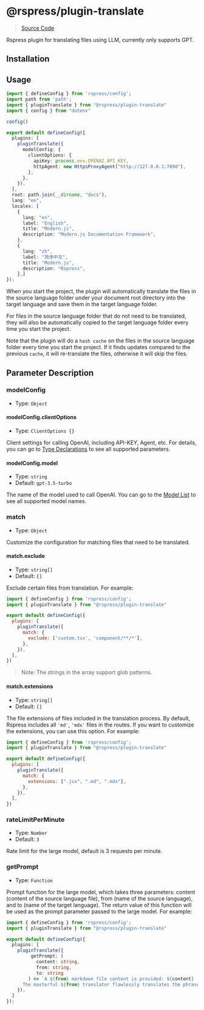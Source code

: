 # @rspress/plugin-translate


> [Source Code](https://github.com/web-infra-dev/rspress/tree/main/packages/plugin-translate)

Rspress plugin for translating files using LLM, currently only supports GPT.

## Installation

<PackageManagerTabs command="add @rspress/plugin-translate -D" />

## Usage

```ts
import { defineConfig } from 'rspress/config';
import path from 'path';
import { pluginTranslate } from "@rspress/plugin-translate"
import { config } from "dotenv"

config()

export default defineConfig({
  plugins: [
    pluginTranslate({
      modelConfig: {
        clientOptions: {
          apiKey: process.env.OPENAI_API_KEY,
          httpAgent: new HttpsProxyAgent("http://127.0.0.1:7890"),
        },
      },
    }),
  ],
  root: path.join(__dirname, "docs"),
  lang: "en",
  locales: [
    {
      lang: "en",
      label: "English",
      title: "Modern.js",
      description: "Modern.js Documentation Framework",
    },
    {
      lang: "zh",
      label: "简体中文",
      title: "Modern.js",
      description: "Rspress",
    },]
});
```

When you start the project, the plugin will automatically translate the files in the source language folder under your document root directory into the target language and save them in the target language folder.

For files in the source language folder that do not need to be translated, they will also be automatically copied to the target language folder every time you start the project.

Note that the plugin will do a `hash cache` on the files in the source language folder every time you start the project. If it finds updates compared to the previous `cache`, it will re-translate the files, otherwise it will skip the files.

## Parameter Description

### modelConfig

- Type: `Object`

#### modelConfig.clientOptions

- Type: `ClientOptions {}`

Client settings for calling OpenAI, including API-KEY, Agent, etc. For details, you can go to [Type Declarations](https://github.com/openai/openai-node/blob/master/src/index.ts) to see all supported parameters.

#### modelConfig.model

- Type: `string`
- Default: `gpt-3.5-turbo`

The name of the model used to call OpenAI. You can go to the [Model List](https://platform.openai.com/docs/api-reference/models/object) to see all supported model names.

### match

- Type: `Object`

Customize the configuration for matching files that need to be translated.

#### match.exclude

- Type: `string[]`
- Default: `[]`

Exclude certain files from translation. For example:

```js title="rspress.config.ts"
import { defineConfig } from 'rspress/config';
import { pluginTranslate } from "@rspress/plugin-translate"

export default defineConfig({
  plugins: [
    pluginTranslate({
      match: {
        exclude: ['custom.tsx', 'component/**/*'],
      },
    }),
  ],
})
```

> Note: The strings in the array support glob patterns.

#### match.extensions

- Type: `string[]`
- Default: `[]`

The file extensions of files included in the translation process. By default, Rspress includes all `'md'`, `'mdx'` files in the routes. If you want to customize the extensions, you can use this option. For example:

```js title="rspress.config.ts"
import { defineConfig } from 'rspress/config';
import { pluginTranslate } from "@rspress/plugin-translate"

export default defineConfig({
  plugins: [
    pluginTranslate({
      match: {
        extensions: [".jsx", ".md", ".mdx"],
      },
    }),
  ],
})
```

### rateLimitPerMinute

- Type: `Number`
- Default: `3`

Rate limit for the large model, default is 3 requests per minute.

### getPrompt

- Type: `Function`

Prompt function for the large model, which takes three parameters: content (content of the source language file), from (name of the source language), and to (name of the target language). The return value of this function will be used as the prompt parameter passed to the large model. For example:

```ts title="rspress.config.ts"
import { defineConfig } from 'rspress/config';
import { pluginTranslate } from "@rspress/plugin-translate"

export default defineConfig({
  plugins: [
    pluginTranslate({
         getPrompt: (
           content: string,
           from: string,
           to: string
        ) => `A ${from} markdown file content is provided: ${content}
      The masterful ${from} translator flawlessly translates the phrase into ${to} and keep the markdown formatting:`
    }),
  ]
});
```
